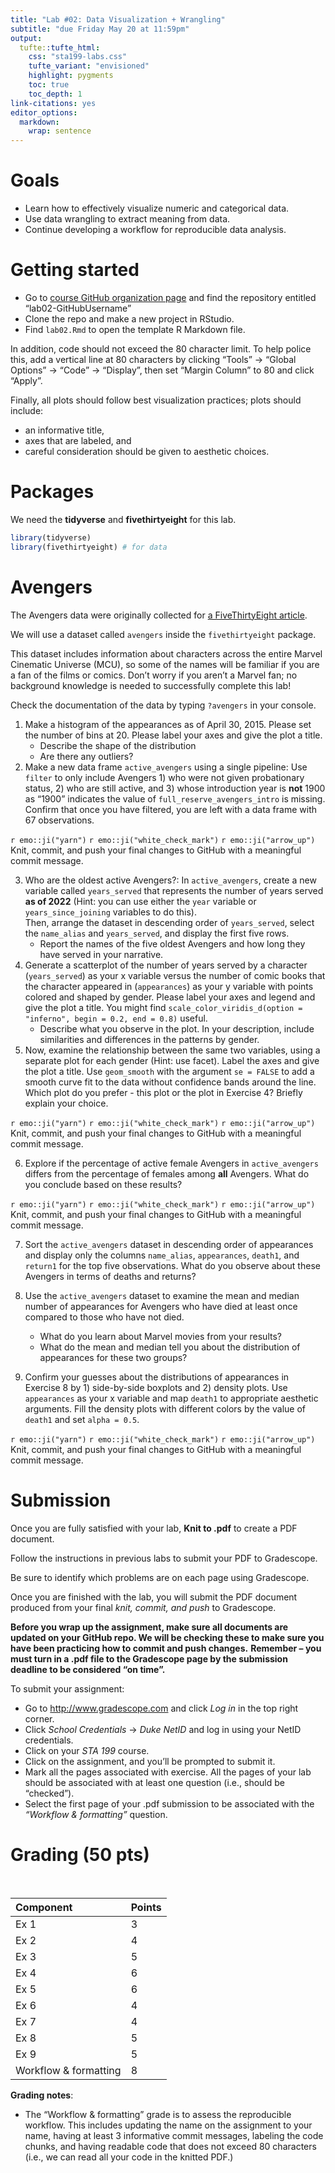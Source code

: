 ```yaml
---
title: "Lab #02: Data Visualization + Wrangling"
subtitle: "due Friday May 20 at 11:59pm"
output: 
  tufte::tufte_html:
    css: "sta199-labs.css"
    tufte_variant: "envisioned"
    highlight: pygments
    toc: true
    toc_depth: 1
link-citations: yes
editor_options: 
  markdown: 
    wrap: sentence
---
```


# Goals

- Learn how to effectively visualize numeric and categorical data.
- Use data wrangling to extract meaning from data.
- Continue developing a workflow for reproducible data analysis.

# Getting started

- Go to [course GitHub organization page](https://github.com/sta199-summer22) and find the repository entitled "lab02-GitHubUsername"
- Clone the repo and make a new project in RStudio. 
- Find `lab02.Rmd` to open the template R Markdown file. 

In addition, code should not exceed the 80 character limit. To help police this, add a vertical line at 80 characters by clicking "Tools" $\rightarrow$ "Global Options" $\rightarrow$ "Code" $\rightarrow$ "Display", 
then set "Margin Column" to 80 and click "Apply".

Finally, all plots should follow best visualization practices; plots should include:

- an informative title, 
- axes that are labeled, and 
- careful consideration should be given to aesthetic choices.

# Packages 

We need the **tidyverse** and **fivethirtyeight** for this lab. 

```r
library(tidyverse)
library(fivethirtyeight) # for data 
```

# Avengers 

The Avengers data were originally collected for [a FiveThirtyEight article](https://fivethirtyeight.com/features/avengers-death-comics-age-of-ultron/). 

We will use a dataset called `avengers` inside the `fivethirtyeight` package.

This dataset includes information about characters across the entire Marvel Cinematic Universe (MCU), so some of the names will be familiar if you are a fan of the films or comics. Don't worry if you aren't a Marvel fan; no background knowledge is needed to successfully complete this lab! 

Check the documentation of the data by typing `?avengers` in your console. 

1. Make a histogram of the appearances as of April 30, 2015. 
Please set the number of bins at 20. Please label your axes and give the plot a title.
    - Describe the shape of the distribution
    - Are there any outliers? 

2. Make a new data frame `active_avengers` using a single pipeline: 
Use `filter` to only include Avengers 1) who were not given probationary status, 2) who are still active, and 3) whose introduction year is **not** 1900 as "1900" indicates the value of `full_reserve_avengers_intro` is missing. 
Confirm that once you have filtered, you are left with a data frame with 67 observations.  

::: {.commit}
`r emo::ji("yarn")` `r emo::ji("white_check_mark")` `r emo::ji("arrow_up")` Knit, commit, and push your final changes to GitHub with a meaningful commit message.
:::

3. Who are the oldest active Avengers?: In `active_avengers`, create a new 
variable called `years_served` that represents the number of years served **as of 2022** 
(Hint: you can use either the `year` variable or `years_since_joining` variables to do this).  
Then, arrange the dataset in descending order of `years_served`, 
select the `name_alias` and `years_served`, and display the first five rows.
    - Report the names of the five oldest Avengers and how long they have served in your narrative. 

4. Generate a scatterplot of the number of years served by a character (`years_served`) 
as your x variable versus the number of comic books that the character appeared in (`appearances`) 
as your y variable with points colored and shaped by gender. 
Please label your axes and legend and give the plot a title. You might find `scale_color_viridis_d(option = "inferno", begin = 0.2, end = 0.8)` useful. 
    - Describe what you observe in the plot. In your description, include similarities 
  and differences in the patterns by gender. 
  

5. Now, examine the relationship between the same two variables, 
using a separate plot for each gender (Hint: use facet). Label the axes and give 
the plot a title. Use `geom_smooth` with the argument `se = FALSE` 
to add a smooth curve fit to the data without confidence bands around the line. 
Which plot do you prefer - this plot or the plot in Exercise 4? Briefly explain your choice.

::: {.commit}
`r emo::ji("yarn")` `r emo::ji("white_check_mark")` `r emo::ji("arrow_up")` Knit, commit, and push your final changes to GitHub with a meaningful commit message.
:::

6. Explore if the percentage of active female Avengers in `active_avengers` differs 
from the percentage of females among **all** Avengers. 
What do you conclude based on these results? 

::: {.commit}
`r emo::ji("yarn")` `r emo::ji("white_check_mark")` `r emo::ji("arrow_up")` Knit, commit, and push your final changes to GitHub with a meaningful commit message.
:::

7. Sort the `active_avengers` dataset in descending order of appearances and 
display only the columns `name_alias`, `appearances`, `death1`, and `return1` 
for the top five observations.
What do you observe about these Avengers in terms of deaths and returns?

8. Use the `active_avengers` dataset to examine the mean and median number of 
appearances for Avengers who have died at least once compared to those who have 
not died.
    - What do you learn about Marvel movies from your results?
    - What do the mean and median tell you about the distribution of appearances for these two groups? 

9. Confirm your guesses about the distributions of appearances in Exercise 8 by 1) side-by-side boxplots and 2) density plots. Use `appearances` as your x variable and map `death1` to appropriate aesthetic arguments. Fill the density plots 
with different colors by the value of `death1` and set `alpha = 0.5`. 
  
::: {.commit}
`r emo::ji("yarn")` `r emo::ji("white_check_mark")` `r emo::ji("arrow_up")` Knit, commit, and push your final changes to GitHub with a meaningful commit message.
:::

# Submission

Once you are fully satisfied with your lab, **Knit to .pdf** to create a PDF 
document.

Follow the instructions in previous labs to submit your PDF to Gradescope.

Be sure to identify which problems are on each page using Gradescope.

Once you are finished with the lab, you will submit the PDF document produced from your final *knit, commit, and push* to Gradescope.

**Before you wrap up the assignment, make sure all documents are updated on your GitHub repo. We will be checking these to make sure you have been practicing how to commit and push changes.** **Remember -- you must turn in a .pdf file to the Gradescope page by the submission deadline to be considered "on time".**

To submit your assignment:

-   Go to <http://www.gradescope.com> and click *Log in* in the top right corner.
-   Click *School Credentials* $\rightarrow$ *Duke NetID* and log in using your NetID credentials.
-   Click on your *STA 199* course.
-   Click on the assignment, and you'll be prompted to submit it.
-   Mark all the pages associated with exercise. All the pages of your lab should be associated with at least one question (i.e., should be "checked").
-   Select the first page of your .pdf submission to be associated with the *"Workflow & formatting"* question.

# Grading (50 pts)

<br>

| Component | Points |
|:----------|:-------|
| Ex 1      | 3      |
| Ex 2      | 4      |
| Ex 3      | 5      |
| Ex 4      | 6      |
| Ex 5      | 6      |
| Ex 6      | 4      |
| Ex 7      | 4      |
| Ex 8      | 5      |
| Ex 9      | 5      |
| Workflow & formatting   | 8      |

**Grading notes**:

-   The "Workflow & formatting" grade is to assess the reproducible workflow. This includes updating the name on the assignment to your name, having at least 3 informative commit messages, labeling the code chunks, and having readable code that does not exceed 80 characters (i.e., we can read all your code in the knitted PDF.)